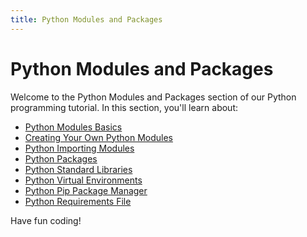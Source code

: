 ```yaml
---
title: Python Modules and Packages
---
```


# Python Modules and Packages

Welcome to the Python Modules and Packages section of our Python programming tutorial. In this section, you'll learn about:

- [Python Modules Basics](./0-python-modules-basics.mdx)
- [Creating Your Own Python Modules](./1-python-creating-modules.mdx)
- [Python Importing Modules](./2-python-importing-modules.mdx)
- [Python Packages](./3-python-packages.mdx)
- [Python Standard Libraries](./4-python-standard-libraries.mdx)
- [Python Virtual Environments](./5-python-virtual-environments.mdx)
- [Python Pip Package Manager](./6-python-pip-package-manager.mdx)
- [Python Requirements File](./7-python-requirements-file.mdx)

Have fun coding!